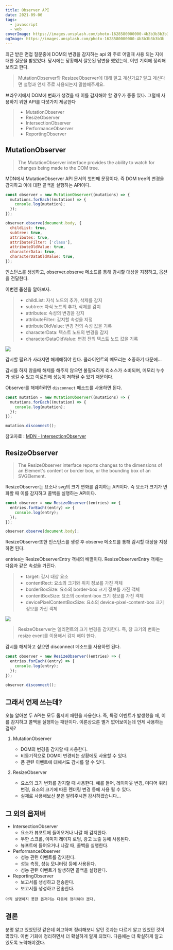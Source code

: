 ```yaml
---
title: Observer API
date: 2021-09-06
tags:
  - javascript
  - web
coverImage: https://images.unsplash.com/photo-1628580000000-4b3b3b3b3b3b
ogImage: https://images.unsplash.com/photo-1628580000000-4b3b3b3b3b3b
---
```


최근 받은 면접 질문중에 DOM의 변경을 감지하는 api 와 주로 어떨때 사용 되는 지에 대한 질문을 받았었다.
당시에는 당황해서 잘못된 답변을 했었는데, 이번 기회에 정리해 보려고 한다.

> MutationObserver와 ResizeeObserver에 대해 알고 계신가요?
> 알고 계신다면 설명과 언제 주로 사용되는지 말씀해주세요.

브라우저에서 DOM에 변화가 생겼을 때 이를 감지해야 할 경우가 종종 있다. 그럴때 사용하기 위한 API를 다섯가지 제공한다

> - MutationObserver
> - ResizeObserver
> - IntersectionObserver
> - PerformanceObserver
> - ReportingObserver

## MutationObserver

> The MutationObserver interface provides the ability to watch for changes being made to the DOM tree.

MDN에서 MutationObserver API 문서의 첫번째 문장이다.
즉 DOM tree의 변경을 감지하고 이에 대한 콜백을 실행하는 API이다.

```javascript
const observer = new MutationObserver((mutations) => {
  mutations.forEach((mutation) => {
    console.log(mutation);
  });
});

observer.observe(document.body, {
  childList: true,
  subtree: true,
  attributes: true,
  attributeFilter: ['class'],
  attributeOldValue: true,
  characterData: true,
  characterDataOldValue: true,
});
```

인스턴스를 생성하고, observer.observe 메소드를 통해 감시할 대상을 지정하고, 옵션을 전달한다.

이번엔 옵션을 알아보자.

> - childList: 자식 노드의 추가, 삭제를 감지
> - subtree: 자식 노드의 추가, 삭제를 감지
> - attributes: 속성의 변경을 감지
> - attributeFilter: 감지할 속성을 지정
> - attributeOldValue: 변경 전의 속성 값을 기록
> - characterData: 텍스트 노드의 변경을 감지
> - characterDataOldValue: 변경 전의 텍스트 노드 값을 기록

![](https://velog.velcdn.com/images/r_eum/post/0e6b672c-ae71-4bd7-ba24-4442043d8a67/image.gif)

감시할 필요가 사라지면 해제해줘야 한다.
클라이언트의 메모리는 소중하기 때문에...

감시를 하지 않을때 해제를 해주지 않으면 불필요하게 리소스가 소비되며, 메모리 누수가 생길 수 있고 이로인해 성능이 저하될 수 있기 때문이다.

Observer를 해제하려면 `disconnect` 메소드를 사용하면 된다.

```javascript
const mutation = new MutationObserver((mutations) => {
  mutations.forEach((mutation) => {
    console.log(mutation);
  });
});

mutation.disconnect();
```

참고자료 : [MDN - IntersectionObserver](https://developer.mozilla.org/ko/docs/Web/API/IntersectionObserver)

## ResizeObserver

> The ResizeObserver interface reports changes to the dimensions of an Element's content or border box, or the bounding box of an SVGElement.

ResizeObserver는 요소나 svg의 크기 변화를 감지하는 API이다.
즉 요소가 크기가 변화할 때 이를 감지하고 콜백을 실행하는 API이다.

```javascript
const observer = new ResizeObserver((entries) => {
  entries.forEach((entry) => {
    console.log(entry);
  });
});

observer.observe(document.body);
```

ResizeObserver또한 인스턴스를 생성 후 observe 메소드를 통해 감시할 대상을 지정하면 된다.

entries는 ResizeObserverEntry 객체의 배열이다. ResizeObserverEntry 객체는 다음과 같은 속성을 가진다.

> - target: 감시 대상 요소
> - contentRect: 요소의 크기와 위치 정보를 가진 객체
> - borderBoxSize: 요소의 border-box 크기 정보를 가진 객체
> - contentBoxSize: 요소의 content-box 크기 정보를 가진 객체
> - devicePixelContentBoxSize: 요소의 device-pixel-content-box 크기 정보를 가진 객체

![](https://velog.velcdn.com/images/r_eum/post/7b81944c-4fac-4fbd-adf6-e84260d7ccc2/image.gif)

> ResizeObserver는 엘리먼트의 크기 변경을 감지한다. 즉, 창 크기의 변화는 resize event를 이용해서 감지 해야 한다.

감시를 해제하고 싶으면 disconnect 메소드를 사용하면 된다.

```javascript
const observer = new ResizeObserver((entries) => {
  entries.forEach((entry) => {
    console.log(entry);
  });
});

observer.disconnect();
```

## 그래서 언제 쓰는데?

오늘 알아본 두 API는 모두 옵저버 패턴을 사용한다. 즉, 특정 이벤트가 발생했을 때, 이를 감지하고 콜백을 실행하는 패턴이다.
이론상으론 별거 없어보이는데 언제 사용하는 걸까?

1. MutationObserver

   - DOM의 변경을 감지할 때 사용한다.
   - 비동기적으로 DOM이 변경되는 상황에도 사용할 수 있다.
   - 폼 관련 이벤트에 대해서도 감시를 할 수 있다.

2. ResizeObserver
   - 요소의 크기 변화를 감지할 때 사용한다. 예를 들어, 레이아웃 변경, 미디어 쿼리 변경, 요소의 크기에 따른 렌더링 변경 등에 사용 될 수 있다.
   - 실제로 사용해보신 분은 알려주시면 감사하겠습니다...

## 그 외의 옵저버

- IntersectionObserver
  - 요소가 뷰포트에 들어오거나 나갈 때 감지한다.
  - 무한 스크롤, 이미지 레이지 로딩, 광고 노출 등에 사용된다.
  - 뷰포트에 들어오거나 나갈 때, 콜백을 실행한다.
- PerformanceObserver
  - 성능 관련 이벤트를 감지한다.
  - 성능 측정, 성능 모니터링 등에 사용된다.
  - 성능 관련 이벤트가 발생하면 콜백을 실행한다.
- ReportingObserver
  - 보고서를 생성하고 전송한다.
  - 보고서를 생성하고 전송한다.

`아직 설명하지 못한 옵저더는 다음에 정리해야 겠다.`

## 결론

분명 알고 있었던것 같은데 회고하며 정리해보니 알던 것과는 다르게 알고 있었던 것이 많았다. 이번 기회에 정리하면서 더 확실하게 알게 되었다. 다음에는 더 확실하게 알고 있도록 노력해야겠다.
